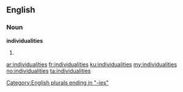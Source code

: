 ==English==

===Noun===
'''individualities'''

# {{plural of|[[individuality]]}}

[[Category:English plurals ending in "-ies"]]

[[ar:individualities]]
[[fr:individualities]]
[[ku:individualities]]
[[my:individualities]]
[[no:individualities]]
[[ta:individualities]]